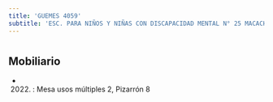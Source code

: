 ```yaml
---
title: 'GUEMES 4059'
subtitle: 'ESC. PARA NIÑOS Y NIÑAS CON DISCAPACIDAD MENTAL N° 25 MACACHA GÜEMES'
---
```


#


## Mobiliario

*  (2022) : Mesa usos múltiples 2, Pizarrón 8 



